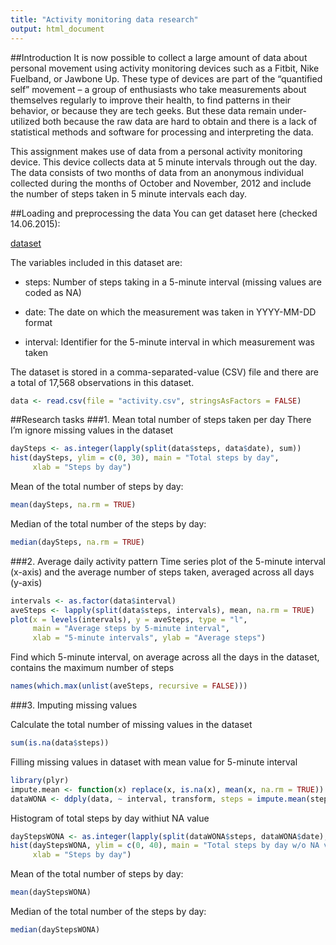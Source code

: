 ```yaml
---
title: "Activity monitoring data research"
output: html_document
---
```


##Introduction
It is now possible to collect a large amount of data about personal movement using activity monitoring devices such as a Fitbit, Nike Fuelband, or Jawbone Up. These type of devices are part of the “quantified self” movement – a group of enthusiasts who take measurements about themselves regularly to improve their health, to find patterns in their behavior, or because they are tech geeks. But these data remain under-utilized both because the raw data are hard to obtain and there is a lack of statistical methods and software for processing and interpreting the data.

This assignment makes use of data from a personal activity monitoring device. This device collects data at 5 minute intervals through out the day. The data consists of two months of data from an anonymous individual collected during the months of October and November, 2012 and include the number of steps taken in 5 minute intervals each day.

##Loading and preprocessing the data
You can get dataset here (checked 14.06.2015):

[dataset](https://d396qusza40orc.cloudfront.net/repdata%2Fdata%2Factivity.zip)

The variables included in this dataset are:

- steps: Number of steps taking in a 5-minute interval (missing values are coded as NA)

- date: The date on which the measurement was taken in YYYY-MM-DD format

- interval: Identifier for the 5-minute interval in which measurement was taken

The dataset is stored in a comma-separated-value (CSV) file and there are a total of 17,568 observations in this dataset.
```r
data <- read.csv(file = "activity.csv", stringsAsFactors = FALSE)
```
##Research tasks
###1. Mean total number of steps taken per day
There I'm ignore missing values in the dataset
```r
daySteps <- as.integer(lapply(split(data$steps, data$date), sum))
hist(daySteps, ylim = c(0, 30), main = "Total steps by day", 
     xlab = "Steps by day")
```
Mean of the total number of steps by day:
```r
mean(daySteps, na.rm = TRUE)
```
Median of the total number of the steps by day:
```r
median(daySteps, na.rm = TRUE)
```

###2. Average daily activity pattern
Time series plot of the 5-minute interval (x-axis) and the average number of steps taken, averaged across all days (y-axis)
```r
intervals <- as.factor(data$interval)
aveSteps <- lapply(split(data$steps, intervals), mean, na.rm = TRUE)
plot(x = levels(intervals), y = aveSteps, type = "l", 
     main = "Average steps by 5-minute interval",
     xlab = "5-minute intervals", ylab = "Average steps")
```

Find which 5-minute interval, on average across all the days in the dataset, contains the maximum number of steps
```r
names(which.max(unlist(aveSteps, recursive = FALSE)))
```
###3. Imputing missing values

Calculate the total number of missing values in the dataset
```r
sum(is.na(data$steps))
```

Filling missing values in dataset with mean value for 5-minute interval
```r
library(plyr)
impute.mean <- function(x) replace(x, is.na(x), mean(x, na.rm = TRUE))
dataWONA <- ddply(data, ~ interval, transform, steps = impute.mean(steps))
```

Histogram of total steps by day withiut NA value
```r
dayStepsWONA <- as.integer(lapply(split(dataWONA$steps, dataWONA$date), sum))
hist(dayStepsWONA, ylim = c(0, 40), main = "Total steps by day w/o NA value", 
     xlab = "Steps by day")
```

Mean of the total number of steps by day:
```r
mean(dayStepsWONA)
```

Median of the total number of the steps by day:
```r
median(dayStepsWONA)
```
